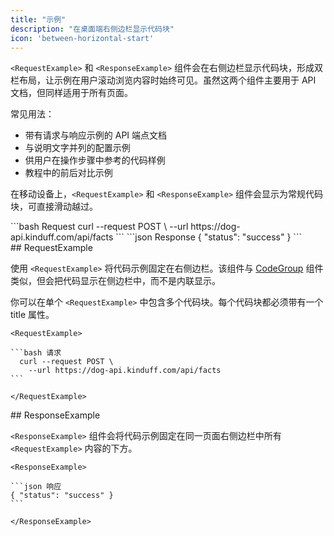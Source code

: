 ```yaml
---
title: "示例"
description: "在桌面端右侧边栏显示代码块"
icon: 'between-horizontal-start'
---
```


`<RequestExample>` 和 `<ResponseExample>` 组件会在右侧边栏显示代码块，形成双栏布局，让示例在用户滚动浏览内容时始终可见。虽然这两个组件主要用于 API 文档，但同样适用于所有页面。

常见用法：

* 带有请求与响应示例的 API 端点文档
* 与说明文字并列的配置示例
* 供用户在操作步骤中参考的代码样例
* 教程中的前后对比示例

在移动设备上，`<RequestExample>` 和 `<ResponseExample>` 组件会显示为常规代码块，可直接滑动越过。

<RequestExample>
  ```bash Request
    curl --request POST \
      --url https://dog-api.kinduff.com/api/facts
  ```
</RequestExample>

<ResponseExample>
  ```json Response
  { "status": "success" }
  ```
</ResponseExample>

<div id="requestexample">
  ## RequestExample
</div>

使用 `<RequestExample>` 将代码示例固定在右侧边栏。该组件与 [CodeGroup](/zh/components/code-groups) 组件类似，但会把代码显示在侧边栏中，而不是内联显示。

你可以在单个 `<RequestExample>` 中包含多个代码块。每个代码块都必须带有一个 title 属性。

````mdx 请求示例
<RequestExample>

```bash 请求
  curl --request POST \
    --url https://dog-api.kinduff.com/api/facts
```

</RequestExample>
````

<div id="responseexample">
  ## ResponseExample
</div>

`<ResponseExample>` 组件会将代码示例固定在同一页面右侧边栏中所有 `<RequestExample>` 内容的下方。

````mdx 响应示例
<ResponseExample>

```json 响应
{ "status": "success" }
```

</ResponseExample>
````
